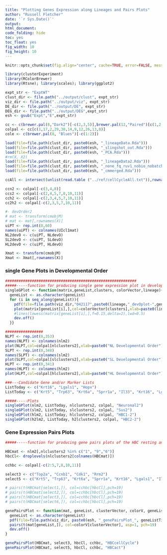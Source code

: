 ```yaml
---
title: "Plotting Genes Expression along Lineages and Pairs Plots"
author: "Russell Fletcher"
date: '`r Sys.Date()`'
output:
html_document:
code_folding: hide
toc: yes
toc_float: yes
fig_width: 10
fig_height: 10
---
```


```r
knitr::opts_chunk$set(fig.align="center", cache=TRUE, error=FALSE, message=FALSE, warning=FALSE, results="hide")

library(clusterExperiment)
library(RColorBrewer)
library(Rtsne); library(scales); library(ggplot2)

expt_str <- "ExptWT"
clust_dir <- file.path("../output/clust", expt_str)
viz_dir <- file.path("../output/viz", expt_str)
DE_dir <- file.path("../output/DE", expt_str)
DEG_dir <- file.path("../output/DEG",expt_str)
esh <- gsub("Expt","E",expt_str)

cc <- c(brewer.pal(8,"Dark2")[-c(2,3,5)],brewer.pal(12,"Paired")[c(1,2,8,10,9)],brewer.pal(12,"Set3")[c(7,8,12)], brewer.pal(8, "Pastel2")[8], brewer.pal(11,"BrBG")[11], brewer.pal(11,"PiYG")[1], "cyan", "darkblue","darkorchid2", "brown1", "springgreen1", "deepskyblue4", "darkolivegreen","antiquewhite2","azure", "cornflowerblue","blue","chartreuse","darkolivegreen3","darkorange3","deeppink4","darkred","darksalmon")
colpal <- cc[c(1,17,2,29,30,14,9,12,26,13,8)]
cole <- c(brewer.pal(8, "Blues")[-c(1:2)])

load(file=file.path(clust_dir, paste0(esh, "_lineageData.Rda")))
load(file=file.path(clust_dir, paste0(esh, "_slingshot_out.Rda")))
load(file=file.path(clust_dir, paste0(esh, "_PCA.Rda")))
#rm(X, X2)
load(file=file.path(clust_dir, paste0(esh, "_lineageData2.Rda")))
load(file=file.path(clust_dir, paste0(esh, "_none_fq_ruv1_nobio_nobatch_all_merge_10PCadjP03.Rda")))
load(file=file.path(clust_dir, paste0(esh, "_cmmerged.Rda")))

ccAll <- intersect(unlist(read.table ("../ref/cellCycleAll.txt")),rownames(nlm))

ccn2 <- colpal[-c(3,4,8)] 
ccs2 <- colpal[-c(2,4,5,7,8,10,11)]
cch2 <- colpal[-c(2,3,4,5,7,10,11)]
cc2h2 <- colpal[-c(2,3,5,7,10,11)]

#- devOrder2
# mat <- transform(cmobjM)
# mat <- mat[,rownames(X)]
uiPT <- rep.int(0,60)
names(uiPT) <- colnames(UIcl1mat)
NL2devO <- c(uiPT, NLdevO)
SL2devO <- c(uiPT, SLdevO)
HL2devO <- c(uiPT, HLdevO)

Xmat <- transform(cmobjM)
Xmat <- Xmat[,rownames(X)]

```


### single Gene Plots in Developmental Order
```r

###########################################################
#####-----function for producing single gene expression plot in developmental order, using log2 transformed counts matrix
singleGPlot <- function(matrix,geneList,clusters, colorVector,lineage){
  geneList <- as.character(geneList)
  for (i in seq_along(geneList)){
    pdf(file=file.path(viz_dir,"042117",paste0(lineage,"_devOplot-",geneList[i],".pdf")),width=4.5, height=4.5)
    plot(matrix[geneList[i],],col=colorVector[clusters],xlab=paste0(lineage," Lineage Developmental Order"), ylab="log2 counts" ,main=paste(lineage,"Lineage,", geneList[i], sep=" "), ylim=c(-1, 13), pch=19)
    #lines(lowess(matrix[geneList[i],],f=0.15,delta=2),lwd=0.5)
    dev.off()
  }}

#################
NLPT <- rep.int(0,353)
names(NLPT) <- colnames(nlm2)
plot(NLPT,col=colpal[nlclusters2],xlab=paste0("NL Developmental Order"), ylab="log2 counts", pch=15) 
SLPT <- rep.int(0,348)
names(SLPT) <- colnames(slm2)
plot(SLPT,col=colpal[slclusters2],xlab=paste0("SL Developmental Order"), ylab="log2 counts", pch=15) 
HLPT <- rep.int(0,341)
names(HLPT) <- colnames(hlm2)
plot(HLPT,col=colpal[hlclusters2],xlab=paste0("HL Developmental Order"), ylab="log2 counts", pch=15) 

###---Candidate Gene and/or Marker Lists
ListToday <- c("Krt16", "Lgals1", "Hopx")
ListToday <- c("Krt5", "Trp63", "Krt6a", "Sprr1a", "Il33", "Krt16", "Lgals1", "Hopx")

#####-----Plots
singleGPlot(nlm2, ListToday, nlclusters2, colpal, "Neuronal2")
singleGPlot(slm2, ListToday, slclusters2, colpal, "Sus2")
singleGPlot(hlm2, ListToday, hlclusters2, colpal, "HBC1-2")
singleGPlot(h2lm2, ListToday, h2lclusters2, colpal, "HBC2-2")

```


### Gene Expression Pairs Plots
```r

#####-----function for producing gene pairs plots of the HBC resting and transition states in SF2 (Trp63, Krt5, Krt14)

HBCmat <- nlm2[,nlclusters2 %in% c("1", "9","6")]
hbcCl<- droplevels(nlclusters2[colnames(HBCmat)])

cchbc <- colpal[-c(2:5,7,8,10,11)]

select3 <- c("Top2a", "Ccnb1", "Cdk1", "Rrm2")
select5 <- c("Krt5", "Trp63", "Krt6a", "Sprr1a", "Krt16", "Lgals1", "Il33", "Hopx")

# pairs(t(HBCmat[select1,]), col=cchbc[hbcCl],pch=19)
# pairs(t(HBCmat[select2,]), col=cchbc[hbcCl],pch=19)
# pairs(t(HBCmat[select3,]), col=cchbc[hbcCl],pch=19)
# pairs(t(HBCmat[select6,]), col=cchbc[hbcCl],pch=19)

genePairsPlot <- function(mat, geneList, clusterVector, colorV, geneListTitle) {
  geneList <- as.character(geneList)
  pdf(file=file.path(viz_dir, paste0(esh, "_genePairsPlot_", geneListTitle,".pdf")), width=2*length(geneList), height=2*length(geneList))
  pairs(t(mat[geneList,]), col=colorV[clusterVector], asp=1, pch=19)
  dev.off()
}

genePairsPlot(HBCmat, select3, hbcCl, cchbc, "HBCcellCycle")
genePairsPlot(HBCmat, select5, hbcCl, cchbc, "HBCact")

```

